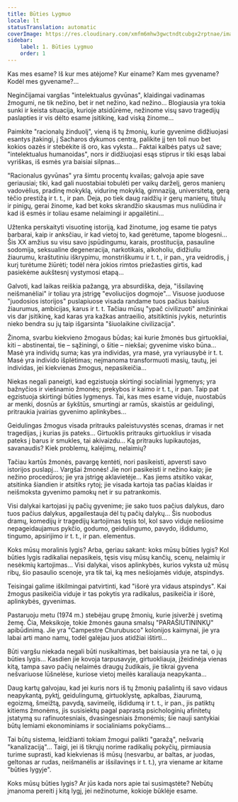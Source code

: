 ```yaml
---
title: Būties Lygmuo
locale: lt
statusTranslation: automatic
coverImage: https://res.cloudinary.com/xmfm6mhw3gwctndtcubgx2rptnae/image/upload/v1740468922/small_cover_tratado_de_psicologia_revolucionaria_a4c0dca4e0.webp
sidebar:
    label: 1. Būties Lygmuo
    order: 1
---
```

Kas mes esame? Iš kur mes atėjome? Kur einame? Kam mes gyvename? Kodėl mes gyvename?...

Neginčijamai vargšas "intelektualus gyvūnas", klaidingai vadinamas žmogumi, ne tik nežino, bet ir net nežino, kad nežino... Blogiausia yra tokia sunki ir keista situacija, kurioje atsidūrėme, nežinome visų savo tragedijų paslapties ir vis dėlto esame įsitikinę, kad viską žinome...

Paimkite "racionalų žinduolį", vieną iš tų žmonių, kurie gyvenime didžiuojasi esantys įtakingi, į Sacharos dykumos centrą, palikite jį ten toli nuo bet kokios oazės ir stebėkite iš oro, kas vyksta... Faktai kalbės patys už save; "intelektualus humanoidas", nors ir didžiuojasi esąs stiprus ir tiki esąs labai vyriškas, iš esmės yra baisiai silpnas...

"Racionalus gyvūnas" yra šimtu procentų kvailas; galvoja apie save geriausiai; tiki, kad gali nuostabiai tobulėti per vaikų darželį, geros manierų vadovėlius, pradinę mokyklą, vidurinę mokyklą, gimnaziją, universitetą, gerą tėčio prestižą ir t. t., ir pan. Deja, po tiek daug raidžių ir gerų manierų, titulų ir pinigų, gerai žinome, kad bet koks skrandžio skausmas mus nuliūdina ir kad iš esmės ir toliau esame nelaimingi ir apgailėtini...

Užtenka perskaityti visuotinę istoriją, kad žinotume, jog esame tie patys barbarai, kaip ir anksčiau, ir kad vietoj to, kad gerėtume, tapome blogesni... Šis XX amžius su visu savo įspūdingumu, karais, prostitucija, pasauline sodomija, seksualine degeneracija, narkotikais, alkoholiu, didžiuliu žiaurumu, kraštutiniu iškrypimu, monstriškumu ir t. t., ir pan., yra veidrodis, į kurį turėtume žiūrėti; todėl nėra jokios rimtos priežasties girtis, kad pasiekėme aukštesnį vystymosi etapą...

Galvoti, kad laikas reiškia pažangą, yra absurdiška, deja, "išsilavinę neišmanėliai" ir toliau yra įstrigę "evoliucijos dogmoje"... Visuose juoduose "juodosios istorijos" puslapiuose visada randame tuos pačius baisius žiaurumus, ambicijas, karus ir t. t. Tačiau mūsų "ypač civilizuoti" amžininkai vis dar įsitikinę, kad karas yra kažkas antraeilio, atsitiktinis įvykis, neturintis nieko bendra su jų taip išgarsinta "šiuolaikine civilizacija".

Žinoma, svarbu kiekvieno žmogaus būdas; kai kurie žmonės bus girtuokliai, kiti – abstinentai, tie – sąžiningi, o šitie – niekšai; gyvenime visko būna... Masė yra individų suma; kas yra individas, yra masė, yra vyriausybė ir t. t. Masė yra individo išplėtimas; neįmanoma transformuoti masių, tautų, jei individas, jei kiekvienas žmogus, nepasikeičia...

Niekas negali paneigti, kad egzistuoja skirtingi socialiniai lygmenys; yra bažnyčios ir viešnamio žmonės; prekybos ir kaimo ir t. t., ir pan. Taip pat egzistuoja skirtingi būties lygmenys. Tai, kas mes esame viduje, nuostabūs ar menki, dosnūs ar šykštūs, smurtingi ar ramūs, skaistūs ar geidulingi, pritraukia įvairias gyvenimo aplinkybes...

Geidulingas žmogus visada pritrauks paleistuvystės scenas, dramas ir net tragedijas, į kurias jis pateks... Girtuoklis pritrauks girtuoklius ir visada pateks į barus ir smukles, tai akivaizdu... Ką pritrauks lupikautojas, savanaudis? Kiek problemų, kalėjimų, nelaimių?

Tačiau kartūs žmonės, pavargę kentėti, nori pasikeisti, apversti savo istorijos puslapį... Vargšai žmonės! Jie nori pasikeisti ir nežino kaip; jie nežino procedūros; jie yra įstrigę aklavietėje... Kas jiems atsitiko vakar, atsitinka šiandien ir atsitiks rytoj; jie visada kartoja tas pačias klaidas ir neišmoksta gyvenimo pamokų net ir su patrankomis.

Visi dalykai kartojasi jų pačių gyvenime; jie sako tuos pačius dalykus, daro tuos pačius dalykus, apgailestauja dėl tų pačių dalykų... Šis nuobodus dramų, komedijų ir tragedijų kartojimas tęsis tol, kol savo viduje nešiosime nepageidaujamus pykčio, godumo, geidulingumo, pavydo, išdidumo, tingumo, apsirijimo ir t. t., ir pan. elementus.

Koks mūsų moralinis lygis? Arba, geriau sakant: koks mūsų būties lygis? Kol būties lygis radikaliai nepasikeis, tęsis visų mūsų kančių, scenų, nelaimių ir nesėkmių kartojimas... Visi dalykai, visos aplinkybės, kurios vyksta už mūsų ribų, šio pasaulio scenoje, yra tik tai, ką mes nešiojamės viduje, atspindys.

Teisingai galime iškilmingai patvirtinti, kad "išorė yra vidaus atspindys". Kai žmogus pasikeičia viduje ir tas pokytis yra radikalus, pasikeičia ir išorė, aplinkybės, gyvenimas.

Pastaruoju metu (1974 m.) stebėjau grupę žmonių, kurie įsiveržė į svetimą žemę. Čia, Meksikoje, tokie žmonės gauna smalsų "PARAŠIUTININKŲ" apibūdinimą. Jie yra "Campestre Churubusco" kolonijos kaimynai, jie yra labai arti mano namų, todėl galėjau juos atidžiai ištirti...

Būti vargšu niekada negali būti nusikaltimas, bet baisiausia yra ne tai, o jų būties lygis... Kasdien jie kovoja tarpusavyje, girtuokliauja, įžeidinėja vienas kitą, tampa savo pačių nelaimės draugų žudikais, jie tikrai gyvena nešvariuose lūšnelėse, kuriose vietoj meilės karaliauja neapykanta...

Daug kartų galvojau, kad jei kuris nors iš tų žmonių pašalintų iš savo vidaus neapykantą, pyktį, geidulingumą, girtuoklystę, apkalbas, žiaurumą, egoizmą, šmeižtą, pavydą, savimeilę, išdidumą ir t. t., ir pan., jis patiktų kitiems žmonėms, jis susisiektų pagal paprastą psichologinių afinitetų įstatymą su rafinuotesniais, dvasingesniais žmonėmis; šie nauji santykiai būtų lemiami ekonominiams ir socialiniams pokyčiams...

Tai būtų sistema, leidžianti tokiam žmogui palikti "garažą", nešvarią "kanalizaciją"... Taigi, jei iš tikrųjų norime radikalių pokyčių, pirmiausia turime suprasti, kad kiekvienas iš mūsų (nesvarbu, ar baltas, ar juodas, geltonas ar rudas, neišmanėlis ar išsilavinęs ir t. t.), yra viename ar kitame "būties lygyje".

Koks mūsų būties lygis? Ar jūs kada nors apie tai susimąstėte? Nebūtų įmanoma pereiti į kitą lygį, jei nežinotume, kokioje būklėje esame.

